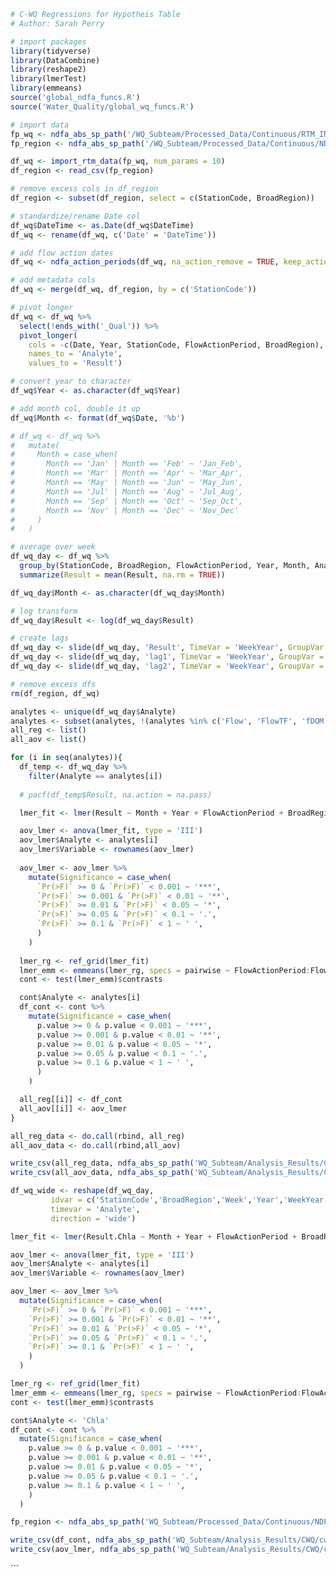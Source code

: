 ```r
# C-WQ Regressions for Hypotheis Table
# Author: Sarah Perry
```

```r
# import packages
library(tidyverse)
library(DataCombine)
library(reshape2)
library(lmerTest)
library(emmeans)
source('global_ndfa_funcs.R')
source('Water_Quality/global_wq_funcs.R')

# import data
fp_wq <- ndfa_abs_sp_path('/WQ_Subteam/Processed_Data/Continuous/RTM_INPUT_all_2021-02-19.csv')
fp_region <- ndfa_abs_sp_path('/WQ_Subteam/Processed_Data/Continuous/NDFA_Cont_WQ_Stations.csv')

df_wq <- import_rtm_data(fp_wq, num_params = 10)
df_region <- read_csv(fp_region)

# remove excess cols in df_region
df_region <- subset(df_region, select = c(StationCode, BroadRegion))

# standardize/rename Date col
df_wq$DateTime <- as.Date(df_wq$DateTime)
df_wq <- rename(df_wq, c('Date' = 'DateTime'))

# add flow action dates
df_wq <- ndfa_action_periods(df_wq, na_action_remove = TRUE, keep_action_dates = FALSE)

# add metadata cols
df_wq <- merge(df_wq, df_region, by = c('StationCode')) 

# pivot longer
df_wq <- df_wq %>% 
  select(!ends_with('_Qual')) %>% 
  pivot_longer(
    cols = -c(Date, Year, StationCode, FlowActionPeriod, BroadRegion),
    names_to = 'Analyte',
    values_to = 'Result')

# convert year to character
df_wq$Year <- as.character(df_wq$Year)

# add month col, double it up
df_wq$Month <- format(df_wq$Date, '%b')

# df_wq <- df_wq %>%
#   mutate(
#     Month = case_when(
#       Month == 'Jan' | Month == 'Feb' ~ 'Jan_Feb',
#       Month == 'Mar' | Month == 'Apr' ~ 'Mar_Apr',
#       Month == 'May' | Month == 'Jun' ~ 'May_Jun',
#       Month == 'Jul' | Month == 'Aug' ~ 'Jul_Aug',
#       Month == 'Sep' | Month == 'Oct' ~ 'Sep_Oct',
#       Month == 'Nov' | Month == 'Dec' ~ 'Nov_Dec'
#     )
#   )

# average over week
df_wq_day <- df_wq %>%
  group_by(StationCode, BroadRegion, FlowActionPeriod, Year, Month, Analyte, Week = week(Date), WeekYear = paste(Week, Year)) %>% # Date
  summarize(Result = mean(Result, na.rm = TRUE))

df_wq_day$Month <- as.character(df_wq_day$Month)

# log transform
df_wq_day$Result <- log(df_wq_day$Result)

# create lags
df_wq_day <- slide(df_wq_day, 'Result', TimeVar = 'WeekYear', GroupVar = c('StationCode','Analyte'), NewVar = 'lag1', slideBy = -1)
df_wq_day <- slide(df_wq_day, 'lag1', TimeVar = 'WeekYear', GroupVar = c('StationCode','Analyte'), NewVar = 'lag2', slideBy = -1)
df_wq_day <- slide(df_wq_day, 'lag2', TimeVar = 'WeekYear', GroupVar = c('StationCode','Analyte'), NewVar = 'lag3', slideBy = -1)

# remove excess dfs
rm(df_region, df_wq)
```

```r
analytes <- unique(df_wq_day$Analyte)
analytes <- subset(analytes, !(analytes %in% c('Flow', 'FlowTF', 'fDOM')))
all_reg <- list()
all_aov <- list()

for (i in seq(analytes)){
  df_temp <- df_wq_day %>%
    filter(Analyte == analytes[i])
  
  # pacf(df_temp$Result, na.action = na.pass)

  lmer_fit <- lmer(Result ~ Month + Year + FlowActionPeriod + BroadRegion + lag1 + lag2 + lag3 + (1|StationCode), data = df_temp)

  aov_lmer <- anova(lmer_fit, type = 'III')
  aov_lmer$Analyte <- analytes[i]
  aov_lmer$Variable <- rownames(aov_lmer)
  
  aov_lmer <- aov_lmer %>%
    mutate(Significance = case_when(
      `Pr(>F)` >= 0 & `Pr(>F)` < 0.001 ~ '***',
      `Pr(>F)` >= 0.001 & `Pr(>F)` < 0.01 ~ '**',
      `Pr(>F)` >= 0.01 & `Pr(>F)` < 0.05 ~ '*',
      `Pr(>F)` >= 0.05 & `Pr(>F)` < 0.1 ~ '.',
      `Pr(>F)` >= 0.1 & `Pr(>F)` < 1 ~ ' ',
      )
    )
  
  lmer_rg <- ref_grid(lmer_fit)
  lmer_emm <- emmeans(lmer_rg, specs = pairwise ~ FlowActionPeriod:FlowActionPeriod, adjust = 'tukey')
  cont <- test(lmer_emm)$contrasts

  cont$Analyte <- analytes[i]
  df_cont <- cont %>%
    mutate(Significance = case_when(
      p.value >= 0 & p.value < 0.001 ~ '***',
      p.value >= 0.001 & p.value < 0.01 ~ '**',
      p.value >= 0.01 & p.value < 0.05 ~ '*',
      p.value >= 0.05 & p.value < 0.1 ~ '.',
      p.value >= 0.1 & p.value < 1 ~ ' ',
      )
    )

  all_reg[[i]] <- df_cont
  all_aov[[i]] <- aov_lmer
}

all_reg_data <- do.call(rbind, all_reg)
all_aov_data <- do.call(rbind,all_aov)

write_csv(all_reg_data, ndfa_abs_sp_path('WQ_Subteam/Analysis_Results/CWQ/cwq_emmeans.csv'))
write_csv(all_aov_data, ndfa_abs_sp_path('WQ_Subteam/Analysis_Results/CWQ/cwq_aov.csv'))
```

```r
df_wq_wide <- reshape(df_wq_day,
         idvar = c('StationCode','BroadRegion','Week','Year','WeekYear','FlowActionPeriod','Month'),
         timevar = 'Analyte',
         direction = 'wide')

lmer_fit <- lmer(Result.Chla ~ Month + Year + FlowActionPeriod + BroadRegion + Result.DO + lag1.DO + lag2.DO + lag3.DO + Result.Turbidity + lag1.Turbidity + lag2.Turbidity + lag3.Turbidity + Result.SpCnd + lag1.SpCnd + lag2.SpCnd + lag3.SpCnd + Result.WaterTemp + lag1.WaterTemp + lag2.WaterTemp + lag3.WaterTemp + lag1.Chla + lag2.Chla + lag3.Chla + (1|StationCode), data = df_wq_wide)

aov_lmer <- anova(lmer_fit, type = 'III')
aov_lmer$Analyte <- analytes[i]
aov_lmer$Variable <- rownames(aov_lmer)

aov_lmer <- aov_lmer %>%
  mutate(Significance = case_when(
    `Pr(>F)` >= 0 & `Pr(>F)` < 0.001 ~ '***',
    `Pr(>F)` >= 0.001 & `Pr(>F)` < 0.01 ~ '**',
    `Pr(>F)` >= 0.01 & `Pr(>F)` < 0.05 ~ '*',
    `Pr(>F)` >= 0.05 & `Pr(>F)` < 0.1 ~ '.',
    `Pr(>F)` >= 0.1 & `Pr(>F)` < 1 ~ ' ',
    )
  )

lmer_rg <- ref_grid(lmer_fit)
lmer_emm <- emmeans(lmer_rg, specs = pairwise ~ FlowActionPeriod:FlowActionPeriod, adjust = 'tukey', pbkrtest.limit = 15000)
cont <- test(lmer_emm)$contrasts

cont$Analyte <- 'Chla'
df_cont <- cont %>%
  mutate(Significance = case_when(
    p.value >= 0 & p.value < 0.001 ~ '***',
    p.value >= 0.001 & p.value < 0.01 ~ '**',
    p.value >= 0.01 & p.value < 0.05 ~ '*',
    p.value >= 0.05 & p.value < 0.1 ~ '.',
    p.value >= 0.1 & p.value < 1 ~ ' ',
    )
  )

fp_region <- ndfa_abs_sp_path('WQ_Subteam/Processed_Data/Continuous/NDFA_Cont_WQ_Stations.csv')

write_csv(df_cont, ndfa_abs_sp_path('WQ_Subteam/Analysis_Results/CWQ/cwq_chla_emmeans.csv'))
write_csv(aov_lmer, ndfa_abs_sp_path('WQ_Subteam/Analysis_Results/CWQ/cwq_chla_aov.csv'))
```
```

